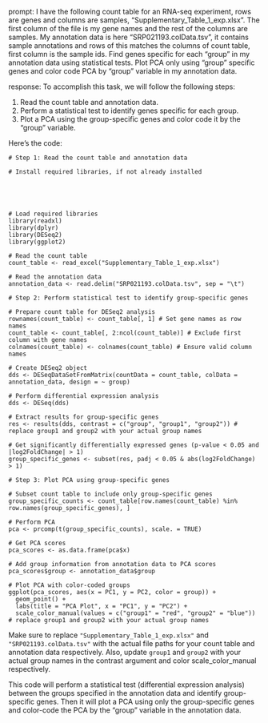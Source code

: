 prompt:
I have the following count table for an RNA-seq experiment, rows are genes and columns are samples, "Supplementary_Table_1_exp.xlsx". The first column of the file is my gene names and the rest of the columns are samples. My annotation data is here  "SRP021193.colData.tsv", it contains sample annotations and rows of this matches the columns of count table, first column is the sample ids. Find genes specific for each "group" in my annotation data  using statistical tests. Plot PCA only using "group" specific genes and color code PCA by "group" variable in my annotation data.

response:
To accomplish this task, we will follow the following steps:

1. Read the count table and annotation data.
2. Perform a statistical test to identify genes specific for each group.
3. Plot a PCA using the group-specific genes and color code it by the "group" variable.

Here's the code:

```
# Step 1: Read the count table and annotation data

# Install required libraries, if not already installed





# Load required libraries
library(readxl)
library(dplyr)
library(DESeq2)
library(ggplot2)

# Read the count table
count_table <- read_excel("Supplementary_Table_1_exp.xlsx")

# Read the annotation data
annotation_data <- read.delim("SRP021193.colData.tsv", sep = "\t")

# Step 2: Perform statistical test to identify group-specific genes

# Prepare count table for DESeq2 analysis
rownames(count_table) <- count_table[, 1] # Set gene names as row names
count_table <- count_table[, 2:ncol(count_table)] # Exclude first column with gene names
colnames(count_table) <- colnames(count_table) # Ensure valid column names

# Create DESeq2 object
dds <- DESeqDataSetFromMatrix(countData = count_table, colData = annotation_data, design = ~ group)

# Perform differential expression analysis
dds <- DESeq(dds)

# Extract results for group-specific genes
res <- results(dds, contrast = c("group", "group1", "group2")) # replace group1 and group2 with your actual group names

# Get significantly differentially expressed genes (p-value < 0.05 and |log2FoldChange| > 1)
group_specific_genes <- subset(res, padj < 0.05 & abs(log2FoldChange) > 1)

# Step 3: Plot PCA using group-specific genes

# Subset count table to include only group-specific genes
group_specific_counts <- count_table[row.names(count_table) %in% row.names(group_specific_genes), ]

# Perform PCA
pca <- prcomp(t(group_specific_counts), scale. = TRUE)

# Get PCA scores
pca_scores <- as.data.frame(pca$x)

# Add group information from annotation data to PCA scores
pca_scores$group <- annotation_data$group

# Plot PCA with color-coded groups
ggplot(pca_scores, aes(x = PC1, y = PC2, color = group)) +
  geom_point() +
  labs(title = "PCA Plot", x = "PC1", y = "PC2") +
  scale_color_manual(values = c("group1" = "red", "group2" = "blue")) # replace group1 and group2 with your actual group names
```

Make sure to replace `"Supplementary_Table_1_exp.xlsx"` and `"SRP021193.colData.tsv"` with the actual file paths for your count table and annotation data respectively. Also, update `group1` and `group2` with your actual group names in the contrast argument and color scale_color_manual respectively.

This code will perform a statistical test (differential expression analysis) between the groups specified in the annotation data and identify group-specific genes. Then it will plot a PCA using only the group-specific genes and color-code the PCA by the "group" variable in the annotation data.

